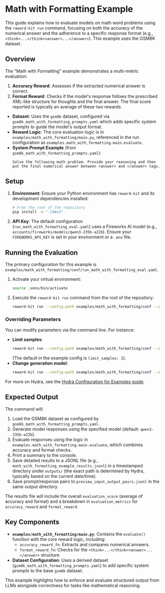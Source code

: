 # Math with Formatting Example

This guide explains how to evaluate models on math word problems using the `reward-kit run` command, focusing on both the accuracy of the numerical answer and the adherence to a specific response format (e.g., `<think>...</think><answer>...</answer>`). This example uses the GSM8K dataset.

## Overview

The "Math with Formatting" example demonstrates a multi-metric evaluation:

1.  **Accuracy Reward**: Assesses if the extracted numerical answer is correct.
2.  **Format Reward**: Checks if the model's response follows the prescribed XML-like structure for thoughts and the final answer.
The final score reported is typically an average of these two rewards.

*   **Dataset**: Uses the `gsm8k` dataset, configured via `gsm8k_math_with_formatting_prompts.yaml` which adds specific system prompts to guide the model's output format.
*   **Reward Logic**: The core evaluation logic is in `examples/math_with_formatting/main.py`, referenced in the run configuration as `examples.math_with_formatting.main.evaluate`.
*   **System Prompt Example** (from `gsm8k_math_with_formatting_prompts.yaml`):
    ```
    Solve the following math problem. Provide your reasoning and then put the final numerical answer between <answer> and </answer> tags.
    ```

## Setup

1.  **Environment**: Ensure your Python environment has `reward-kit` and its development dependencies installed:
    ```bash
    # From the root of the repository
    pip install -e ".[dev]"
    ```
2.  **API Key**: The default configuration (`run_math_with_formatting_eval.yaml`) uses a Fireworks AI model (e.g., `accounts/fireworks/models/qwen3-235b-a22b`). Ensure your `FIREWORKS_API_KEY` is set in your environment or a `.env` file.

## Running the Evaluation

The primary configuration for this example is `examples/math_with_formatting/conf/run_math_with_formatting_eval.yaml`.

1.  Activate your virtual environment:
    ```bash
    source .venv/bin/activate
    ```
2.  Execute the `reward-kit run` command from the root of the repository:
    ```bash
    reward-kit run --config-path examples/math_with_formatting/conf --config-name run_math_with_formatting_eval
    ```

### Overriding Parameters

You can modify parameters via the command line. For instance:

*   **Limit samples**:
    ```bash
    reward-kit run --config-path examples/math_with_formatting/conf --config-name run_math_with_formatting_eval evaluation_params.limit_samples=5
    ```
    (The default in the example config is `limit_samples: 2`).
*   **Change generation model**:
    ```bash
    reward-kit run --config-path examples/math_with_formatting/conf --config-name run_math_with_formatting_eval generation.model_name="accounts/fireworks/models/mixtral-8x7b-instruct"
    ```

For more on Hydra, see the [Hydra Configuration for Examples guide](../developer_guide/hydra_configuration.mdx).

## Expected Output

The command will:
1.  Load the GSM8K dataset as configured by `gsm8k_math_with_formatting_prompts.yaml`.
2.  Generate model responses using the specified model (default: `qwen3-235b-a22b`).
3.  Evaluate responses using the logic in `examples.math_with_formatting.main.evaluate`, which combines accuracy and format checks.
4.  Print a summary to the console.
5.  Save detailed results to a JSONL file (e.g., `math_with_formatting_example_results.jsonl`) in a timestamped directory under `outputs/` (the exact path is determined by Hydra, typically based on the current date/time).
6.  Save prompt/response pairs to `preview_input_output_pairs.jsonl` in the same output directory.

The results file will include the overall `evaluation_score` (average of accuracy and format) and a breakdown in `evaluation_metrics` for `accuracy_reward` and `format_reward`.

## Key Components

*   **`examples/math_with_formatting/main.py`**: Contains the `evaluate()` function with the core reward logic, including:
    *   `accuracy_reward_fn`: Extracts and compares numerical answers.
    *   `format_reward_fn`: Checks for the `<think>...</think><answer>...</answer>` structure.
*   **Dataset Configuration**: Uses a derived dataset (`gsm8k_math_with_formatting_prompts.yaml`) to add specific system prompts to the base `gsm8k` dataset.

This example highlights how to enforce and evaluate structured output from LLMs alongside correctness for tasks like mathematical reasoning.
